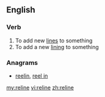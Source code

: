 ==English==

===Verb===
{{en-verb|relin|ing}}

# To add new [[line]]s to something
# To add a new [[lining]] to something

===Anagrams===
* [[reelin#English|reelin]], [[reel in#English|reel in]]
[[my:reline]]
[[vi:reline]]
[[zh:reline]]